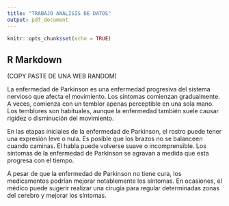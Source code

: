 ```yaml
---
title: "TRABAJO ANÁLISIS DE DATOS"
output: pdf_document
---
```


```r
knitr::opts_chunk$set(echo = TRUE)
```

## R Markdown
(COPY PASTE DE UNA WEB RANDOM)

La enfermedad de Parkinson es una enfermedad progresiva del sistema nervioso que afecta el movimiento. Los síntomas comienzan gradualmente. A veces, comienza con un temblor apenas perceptible en una sola mano. Los temblores son habituales, aunque la enfermedad también suele causar rigidez o disminución del movimiento.

En las etapas iniciales de la enfermedad de Parkinson, el rostro puede tener una expresión leve o nula. Es posible que los brazos no se balanceen cuando caminas. El habla puede volverse suave o incomprensible. Los síntomas de la enfermedad de Parkinson se agravan a medida que esta progresa con el tiempo.

A pesar de que la enfermedad de Parkinson no tiene cura, los medicamentos podrían mejorar notablemente los síntomas. En ocasiones, el médico puede sugerir realizar una cirugía para regular determinadas zonas del cerebro y mejorar los síntomas.

